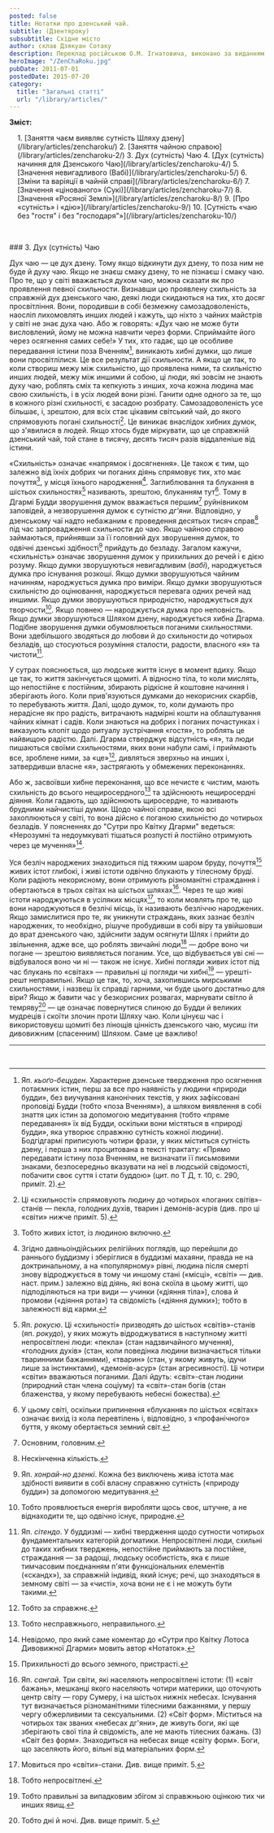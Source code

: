 ```yaml
---
posted: false
title: Нотатки про дзенський чай.
subtitle: (Дзентяроку)
subsubtitle: Східне місто
author: склав Дзякуан Сотаку
description: Переклад російською О.М. Ігнатовича, виконано за виданням «Тядо котен дзенсю» («Повна збірка класичних трактатів Шляху Чаю»)
heroImage: "/ZenChaRoku.jpg"
pubDate: 2011-07-01
postedDate: 2015-07-20
category: 
  title: "Загальні статті"
  url: "/library/articles/"
---
```


**Зміст:**
<section style="padding-left: 1rem;">
1. [Заняття чаєм виявляє сутність Шляху дзену](/library/articles/zencharoku/)
2. [Заняття чайною справою](/library/articles/zencharoku-2/)
3. Дух (сутність) Чаю
4. [Дух (сутність) начиння для Дзенського Чаю](/library/articles/zencharoku-4/)
5. [Значення невигадливого (Вабі)](/library/articles/zencharoku-5/)
6. [Зміни та варіяції в чайній справі](/library/articles/zencharoku-6/)
7. [Значення «цінованого» (Сукі)](/library/articles/zencharoku-7/)
8. [Значення «Росяної Землі»](/library/articles/zencharoku-8/)
9. [Про «сутність» і «дію»](/library/articles/zencharoku-9/)
10. [Сутність «чаю без "гостя" і без "господаря"»](/library/articles/zencharoku-10/)
</section>

<p>&nbsp;</p>
### 3. Дух (сутність) Чаю

Дух чаю — це дух дзену. Тому якщо відкинути дух дзену, то поза ним не буде й духу чаю. Якщо не знаєш смаку дзену, то не пізнаєш і смаку чаю. Про те, що у світі вважається духом чаю, можна сказати як про проявлення певної схильности. Визнавши цю проявлену схильність за справжній дух дзенського чаю, деякі люди скидаються на тих, хто досяг просвітління. Вони, породивши в собі безмежну самозадоволеність, наосліп лихомовлять инших людей і кажуть, що ніхто з чайних майстрів у світі не знає духа чаю. Або ж говорять: «Дух чаю не може бути висловлений, йому не можна навчити через форми. Сприймайте його через осягнення самих себе!» У тих, хто гадає, що це особливе передавання істини поза Вченням[^1], виникають хибні думки, що лише вони просвітлілися. Це все результат дії схильности. А якщо це так, то коли створиш межу між схильністю, що проявлена ними, та схильністю инших людей, межу між иншими й собою, ці люди, які зовсім не знають духу чаю, роблять сміх та кепкують з инших, хоча кожна людина має свою схильність, і в усіх людей вони різні. Ганити одне одного за те, що в кожного різні схильності, є засадою розбрату. Самозадоволеність усе більшає, і, зрештою, для всіх стає цікавим світський чай, до якого спрямовують погані схильності[^2]. Це виникає внаслідок хибних думок, що з'явилися в людей. Якщо хтось буде міркувати, що це справжній дзенський чай, той стане в тисячу, десять тисяч разів віддаленіше від істини.

«Схильність» означає «напрямок і досягнення». Це також є тим, що залежно від їхніх добрих чи поганих діянь спрямовує тих, хто має почуття[^3], у місця їхнього народження[^4]. Заглиблювання та блукання в шістьох схильностях[^5] називають, зрештою, блуканням тут[^6]. Тому в Дгармі Будди зворушення думок вважається першим[^7] руйнівником заповідей, а незворушення думок є сутністю _дг'яни_. Відповідно, у дзенському чаї надто небажаним є проведення десятьох тисяч справ[^8] під час запровадження схильности до чаю. Якщо чайною справою займаються, прийнявши за її головний дух зворушення думок, то одвічні дзенські здібності[^9] прийдуть до безладу. Загалом кажучи, «схильність» означає зворушення думок у прихильних до речей і є дією розуму. Якщо думки зворушуються невигадливим (_вабі_), народжується думка про існування розкоші. Якщо думки зворушуються чайним начинням, народжується думка про виміри. Якщо думки зворушуються схильністю до оцінювання, народжується перевага одних речей над иншими. Якщо думки зворушуються природністю, народжується дух творчости[^10]. Якщо повнею — народжується думка про неповність. Якщо думки зворушуються Шляхом дзену, народжується хибна Дгарма. Подібне зворушення думки обумовлюється поганими схильностями. Вони здебільшого зводяться до любови й до схильности до чотирьох безладів, що стосуються розуміння сталости, радости, власного «я» та чистоти[^11].

У сутрах пояснюється, що людське життя існує в момент вдиху. Якщо це так, то життя закінчується щомиті. А відносно тіла, то коли мислять, що непостійне є постійним, збирають рідкісне й коштовне начиння і зберігають його. Коли прив'язуються думками до некорисних скарбів, то перебувають життя. Далі, щодо думок, то, коли думають про нерадісне як про радість, витрачають надмірні кошти на облаштування чайних кімнат і садів. Коли знаються на добрих і поганих почастунках і виказують клопіт щодо ритуалу зустрічання «гостя», то роблять це найвищою радістю. Далі. Дгарма стверджує відсутність «я», та люди пишаються своїми схильностями, яких вони набули самі, і приймають все, зроблене ними, за «це»[^12], дивляться зверхньо на инших і, затвердивши власне «я», застрягають у обмежених переконаннях.

Або ж, засвоївши хибне переконання, що все нечисте є чистим, мають схильність до всього нещиросердного[^13] та здійснюють нещиросердні діяння. Коли гадають, що здійснюють щиросердне, то називають брудними найчистіші думки. Щодо чайної справи, якою всі захоплюються у світі, то вона дійсно є поганою схильністю до чотирьох безладів. У поясненнях до "Сутри про Квітку Дгарми" ведеться: «Нерозумні та недоумкуваті тішаться розпусті й постійно отримують через це мучення»[^14].

Уся безліч народжених знаходиться під тяжким шаром бруду, почуття[^15] живих істот глибокі, і живі істоти одвічно блукають у тілесному бруді. Коли радіють некорисному, вони отримують різноманітні страждання і обертаються в трьох світах на шістьох шляхах[^16]. Через те що живі істоти народжуються в усіляких місцях[^17], то коли мовлять про те, що вони народжуються в безлічі місць, їх називають безліччю народжених. Якщо замислитися про те, як уникнути страждань, яких зазнає безліч народжених, то необхідно, рішуче пробудивши в собі віру та увійшовши до врат дзенського чаю, здійснити задум осягнути Шлях і прийти до звільнення, адже все, що роблять звичайні люди[^18] — добре воно чи погане — зрештою виявляється поганим. Усе, що відбувається уві сні — відбувалося воно чи ні — також не існує. Хибні погляди живих істот під час блукань по «світах» — правильні ці погляди чи хибні[^19] — урешті-решт неправильні. Якщо це так, то, хоча, захопившись мирськими схильностями, і назвеш їх справді гарними, чи буде цього достатньо для віри? Якщо ж бавити час у безкорисних розвагах, марнувати світло й темряву[^20] — це означає повернутися спиною до Будди й великих мудреців і скоїти злочин проти Шляху чаю. Коли цінуєш час і використовуєш щомиті без лінощів цінність дзенського чаю, мусиш іти дивовижним (спасенним) Шляхом. Саме це важливо!

---


[^1]: Яп. _кьоґо-бецуден_. Характерне дзенське твердження про осягнення потаємних істин, перш за все про наявність у людини «природи будди», без виучування канонічних текстів, у яких зафіксовані проповіді Будди (тобто «поза Вченням»), а шляхом виявлення в собі знаття цих істин за допомогою медитування (тобто «пряме передавання» їх від Будди, оскільки вони містяться в «природі будди», яка утворює справжню сутність кожної людини). Бодгідгармі приписують чотири фрази, у яких міститься сутність дзену, і перша з них процитована в тексті трактату: «Прямо передавати істину поза Вченням, не визначати її письмовими знаками, безпосередньо вказувати на неї в людській свідомості, побачити своє суття і стати буддою» (цит. по Т Д, т. 10, с. 290, приміт. 2).

[^2]: Ці «схильності» спрямовують людину до чотирьох «поганих світів»-станів — пекла, голодних духів, тварин і демонів-асурів (див. про ці «світи» нижче приміт. 5).

[^3]: Тобто живих істот, із людиною включно.

[^4]: Згідно давньоіндійських релігійних поглядів, що перейшли до раннього буддизму і зберіглися в буддизмі махаяни, правда не на доктринальному, а на «популярному» рівні, людина після смерті знову відроджується в тому чи иншому стані («місці», «світі» — див. наст. прим.) залежно від діянь, які вона скоїла в цьому житті, що підподіляються на три види — учинки («діяння тіла»), слова й промови («діяння рота») та свідомість («діяння думки»); тобто в залежності від карми.

[^5]: Яп. _рокусю_. Ці «схильності» призводять до шістьох «світів»-станів (яп. _рокудо_), у яких можуть відроджуватися в наступному житті непросвітлені люди: «пекла» (стан надзвичайного мучення), «голодних духів» (стан, коли поведінка людини визначається тільки тваринними бажаннями), «тварин» (стан, у якому живуть, ідучи лише за інстинктами), «демонів-асур» (стан агресивності). Ці чотири «світи» вважаються поганими. Далі йдуть: «світ»-стан людини (природний стан члена соціуму) та «світ»-стан богів (стан блаженства, у якому перебувають небесні божества).

[^6]: У цьому світі, оскільки припинення «блукання» по шістьох «світах» означає вихід із кола перевтілень і, відповідно, з «профанічного» буття, у якому обертається земний світ.

[^7]: Основним, головним.

[^8]: Нескінченна кількість.

[^9]: Яп. _хонрай-но дзенкі_. Кожна без виключень жива істота має здібності виявити в собі власну справжню сутність («природу будди») за допомогою медитування.

[^10]: Тобто проявлюється енергія виробляти щось своє, штучне, а не віднаходити те, що одвічно існує, природне.

[^11]: Яп. _сітендо_. У буддизмі — хибні твердження щодо сутности чотирьох фундаментальних категорій догматики. Непросвітлені люди, схильні до таких хибних тверджень, непостійне приймають за постійне, страждання — за радощі, людську особистість, яка є лише тимчасовим поєднанням п'яти функціональних елементів («скандх»), за справжній індивід, який існує; речі, що знаходяться в земному світі — за «чисті», хоча вони не є і не можуть бути такими.

[^12]: Тобто за справжнє.

[^13]: Тобто несправжнього, неправильного.

[^14]: Невідомо, про який саме коментар до «Сутри про Квітку Лотоса Дивовижної Дгарми» мовить автор «Нотаток».

[^15]: Прихильності до всього земного, пристрасті.

[^16]: Яп. _сангай_. Три світи, які населяють непросвітлені істоти: (1) «світ бажань», мешканці якого населяють чотири материки, що оточують центр світу — гору Сумеру, і на шістьох нижніх небесах. Існування тут визначається різноманітними тілесними бажаннями, у першу чергу обжерливими та сексуальними. (2) «Світ форм». Міститься на чотирьох так званих «небесах дг'яни», де живуть боги, які ще зберігають свої тіла й свідомість, але не мають тілесних бажань. (3) «Світ без форм». Знаходиться на небесах вище «світу форм». Боги, що заселяють його, вільні від матеріальних форм.

[^17]: Мовиться про «світи»-стани. Див. вище приміт. 5.

[^18]: Тобто непросвітлені.

[^19]: Тобто правильні за випадковим збігом зі справжньою оцінкою тих чи инших явищ.

[^20]: Тобто дні й ночі. Див. вище приміт. 5.

<p>&nbsp;</p>